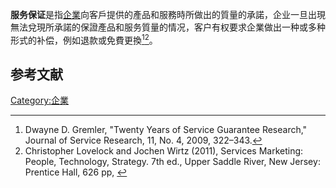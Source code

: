 '''服务保证'''是指[[企業|企業]]向客戶提供的產品和服務時所做出的質量的承諾，企业一旦出現無法兌現所承諾的保證產品和服务質量的情况，客户有权要求企業做出一种或多种形式的补偿，例如退款或免費更換<ref>Dwayne D. Gremler, "Twenty Years of Service Guarantee Research," Journal of Service Research, 11, No. 4, 2009, 322–343.</ref><ref>Christopher Lovelock and Jochen Wirtz (2011), Services Marketing: People, Technology, Strategy. 7th ed., Upper Saddle River, New Jersey: Prentice Hall, 626 pp, {{ISBN|978-0-13-610721-7}}</ref>。

== 参考文献 ==
{{Reflist}}

[[Category:企業|Category:企業]]